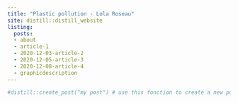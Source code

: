 ```yaml
---
title: "Plastic pollution - Lola Roseau"
site: distill::distill_website
listing: 
  posts:
  - about
  - article-1
  - 2020-12-03-article-2
  - 2020-12-05-article-3
  - 2020-12-08-article-4
  - graphicdescription
---
```


```r
#distill::create_post("my post") # use this fonction to create a new post
```


